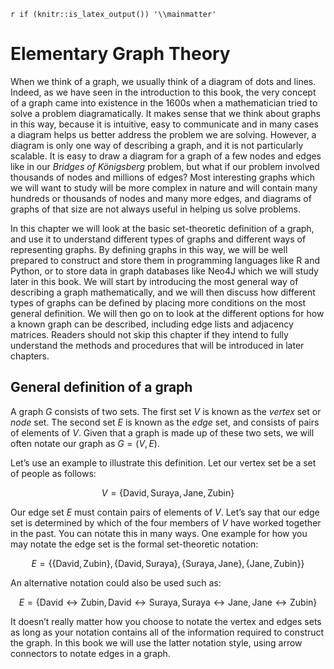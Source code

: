 `r if (knitr::is_latex_output()) '\\mainmatter'`

# Elementary Graph Theory {#graph-theory}

When we think of a graph, we usually think of a diagram of dots and lines.  Indeed, as we have seen in the introduction to this book, the very concept of a graph came into existence in the 1600s when a mathematician tried to solve a problem diagramatically.   It makes sense that we think about graphs in this way, because it is intuitive, easy to communicate and in many cases a diagram helps us better address the problem we are solving. However, a diagram is only one way of describing a graph, and it is not particularly scalable.  It is easy to draw a diagram for a graph of a few nodes and edges like in our *Bridges of K&ouml;nigsberg* problem, but what if our problem involved thousands of nodes and millions of edges?  Most interesting graphs which we will want to study will be more complex in nature and will contain many hundreds or thousands of nodes and many more edges, and diagrams of graphs of that size are not always useful in helping us solve problems.  

In this chapter we will look at the basic set-theoretic definition of a graph, and use it to understand different types of graphs and different ways of representing graphs.  By defining graphs in this way, we will be well prepared to construct and store them in programming languages like R and Python, or to store data in graph databases like Neo4J which we will study later in this book.  We will start by introducing the most general way of describing a graph mathematically, and we will then discuss how different types of graphs can be defined by placing more conditions on the most general definition.  We will then go on to look at the different options for how a known graph can be described, including edge lists and adjacency matrices.  Readers should not skip this chapter if they intend to fully understand the methods and procedures that will be introduced in later chapters.

## General definition of a graph

A graph $G$ consists of two sets.  The first set $V$ is known as the *vertex* set or *node* set.  The second set $E$ is known as the *edge* set, and consists of pairs of elements of $V$.  Given that a graph is made up of these two sets, we will often notate our graph as $G = (V, E)$.

Let's use an example to illustrate this definition.  Let our vertex set be a set of people as follows:

$$
V = \{\mathrm{David}, \mathrm{Suraya}, \mathrm{Jane}, \mathrm{Zubin}\}
$$

Our edge set $E$ must contain pairs of elements of $V$.  Let's say that our edge set is determined by which of the four members of $V$ have worked together in the past.  You can notate this in many ways.  One example for how you may notate the edge set is the formal set-theoretic notation:

$$
E = \{\{\mathrm{David}, \mathrm{Zubin}\}, \{\mathrm{David}, \mathrm{Suraya}\}, \{\mathrm{Suraya}, \mathrm{Jane}\}, \{\mathrm{Jane}, \mathrm{Zubin}\}\}
$$

An alternative notation could also be used such as:

$$
E = \{\mathrm{David}\longleftrightarrow\mathrm{Zubin}, \mathrm{David}\longleftrightarrow\mathrm{Suraya}, \mathrm{Suraya}\longleftrightarrow\mathrm{Jane}, \mathrm{Jane}\longleftrightarrow\mathrm{Zubin} \}
$$

It doesn't really matter how you choose to notate the vertex and edges sets as long as your notation contains all of the information required to construct the graph.  In this book we will use the latter notation style, using arrow connectors to notate edges in a graph. 

